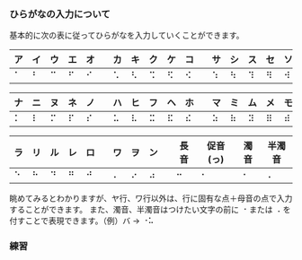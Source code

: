 
### ひらがなの入力について

基本的に次の表に従ってひらがなを入力していくことができます。

| ア  | イ  | ウ  | エ  | オ  |     | カ  | キ  | ク  | ケ  | コ  |     | サ  | シ  | ス  | セ  | ソ  |     | タ  | チ  | ツ  | テ  | ト  |
| --- | --- | --- | --- | --- | --- | --- | --- | --- | --- | --- | --- | --- | --- | --- | --- | --- | --- | --- | --- | --- | --- | --- |
| ⠁   | ⠃   | ⠉   | ⠋   | ⠊   |     | ⠡   | ⠣   | ⠩   | ⠫   | ⠪   |     | ⠱   | ⠳   | ⠹   | ⠻   | ⠺   |     | ⠕   | ⠗   | ⠝   | ⠟   | ⠞   |

| ナ  | ニ  | ヌ  | ネ  | ノ  |     | ハ  | ヒ  | フ  | ヘ  | ホ  |     | マ  | ミ  | ム  | メ  | モ  |     | ヤ  | ユ  | ヨ  |
| --- | --- | --- | --- | --- | --- | --- | --- | --- | --- | --- | --- | --- | --- | --- | --- | --- | --- | --- | --- | --- |
| ⠅   | ⠇   | ⠍   | ⠏   | ⠎   |     | ⠥   | ⠧   | ⠭   | ⠯   | ⠮   |     | ⠵   | ⠷   | ⠽   | ⠿   | ⠾   |     | ⠌   | ⠬   | ⠜   |

| ラ  | リ  | ル  | レ  | ロ  |     | ワ  | ヲ  | ン  |     | 長音 | 促音(っ) | 濁音 | 半濁音 |
| --- | --- | --- | --- | --- | --- | --- | --- | --- | --- | ---- | -------- | ---- | ------ |
| ⠑   | ⠓   | ⠙   | ⠛   | ⠚   |     | ⠄   | ⠔   | ⠴   |     | ⠒    | ⠂        | ⠐    | ⠠      |

眺めてみるとわかりますが、ヤ行、ワ行以外は、行に固有な点＋母音の点で入力することができます。
また、濁音、半濁音はつけたい文字の前に ⠐ または ⠠ を付すことで表現できます。（例）バ → ⠐⠥

### 練習

<PracticeField question="Q1 テ を入力してください。" answer="⠟" />
<PracticeField question="Q2 ン を入力してください。" answer="⠴" />
<PracticeField question="Q3 ジ を入力してください。" answer="⠐⠳" />
